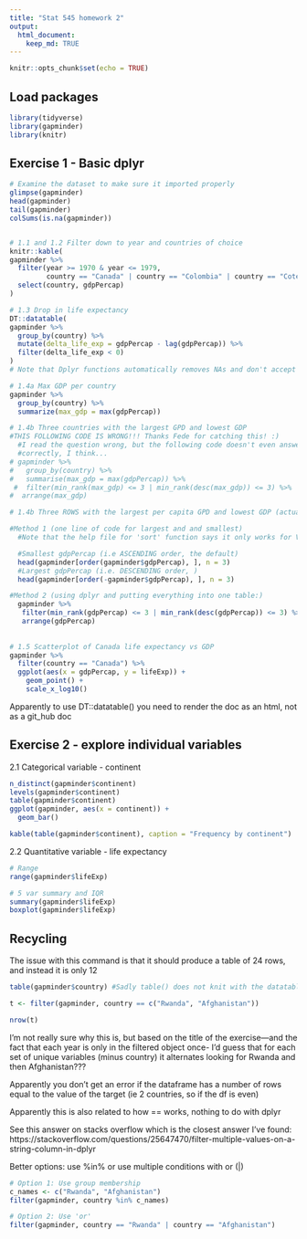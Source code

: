 ```yaml
---
title: "Stat 545 homework 2"
output: 
  html_document:
    keep_md: TRUE
---
```


```r
knitr::opts_chunk$set(echo = TRUE)
```

## Load packages
```r
library(tidyverse)
library(gapminder)
library(knitr)
```

## Exercise 1 - Basic dplyr
```r
# Examine the dataset to make sure it imported properly
glimpse(gapminder)
head(gapminder)
tail(gapminder)
colSums(is.na(gapminder))


# 1.1 and 1.2 Filter down to year and countries of choice
knitr::kable(
gapminder %>% 
  filter(year >= 1970 & year <= 1979, 
         country == "Canada" | country == "Colombia" | country == "Cote d'Ivoire") %>%
  select(country, gdpPercap)
)

# 1.3 Drop in life expectancy
DT::datatable(
gapminder %>% 
  group_by(country) %>% 
  mutate(delta_life_exp = gdpPercap - lag(gdpPercap)) %>%
  filter(delta_life_exp < 0) 
)
# Note that Dplyr functions automatically removes NAs and don't accept the na.rm argument

# 1.4a Max GDP per country
gapminder %>% 
  group_by(country) %>% 
  summarize(max_gdp = max(gdpPercap))

# 1.4b Three countries with the largest GPD and lowest GDP
#THIS FOLLOWING CODE IS WRONG!!! Thanks Fede for catching this! :) 
  #I read the question wrong, but the following code doesn't even answer the above question
  #correctly, I think...
# gapminder %>% 
#   group_by(country) %>% 
#   summarise(max_gdp = max(gdpPercap)) %>% 
 #  filter(min_rank(max_gdp) <= 3 | min_rank(desc(max_gdp)) <= 3) %>% 
#  arrange(max_gdp)

# 1.4b Three ROWS with the largest per capita GPD and lowest GDP (actual question)

#Method 1 (one line of code for largest and and smallest)
  #Note that the help file for 'sort' function says it only works for VECTORS, not on dataframes,   #so I didn't use it, and I'm not exactly sure what the 'hint' on the homework meant

  #Smallest gdpPercap (i.e ASCENDING order, the default)
  head(gapminder[order(gapminder$gdpPercap), ], n = 3)
  #Largest gdpPercap (i.e. DESCENDING order, )
  head(gapminder[order(-gapminder$gdpPercap), ], n = 3)

#Method 2 (using dplyr and putting everything into one table:)
  gapminder %>% 
   filter(min_rank(gdpPercap) <= 3 | min_rank(desc(gdpPercap)) <= 3) %>% 
   arrange(gdpPercap)
  
  
# 1.5 Scatterplot of Canada life expectancy vs GDP
gapminder %>% 
  filter(country == "Canada") %>% 
  ggplot(aes(x = gdpPercap, y = lifeExp)) +
    geom_point() +
    scale_x_log10()
```
Apparently to use DT::datatable() you need to render the doc as an html, not as a git_hub doc

## Exercise 2 - explore individual variables
2.1 Categorical variable - continent
```r
n_distinct(gapminder$continent)
levels(gapminder$continent)
table(gapminder$continent)
ggplot(gapminder, aes(x = continent)) +
  geom_bar()
```


```r
kable(table(gapminder$continent), caption = "Frequency by continent")
```

2.2 Quantitative variable - life expectancy
```r
# Range
range(gapminder$lifeExp)

# 5 var summary and IQR
summary(gapminder$lifeExp)
boxplot(gapminder$lifeExp)
```

## Recycling
The issue with this command is that it should produce a table of 24 rows, and instead it is only 12
```r
table(gapminder$country) #Sadly table() does not knit with the datatable function

t <- filter(gapminder, country == c("Rwanda", "Afghanistan"))

nrow(t)
```

I'm not really sure why this is, but based on the title of the exercise—and the fact that each year is only in the filtered object once- I'd guess that for each set of unique variables (minus country) it alternates looking for Rwanda and then Afghanistan??? 

Apparently you don't get an error if the dataframe has a number of rows equal to the value of the target (ie 2 countries, so if the df is even)

Apparently this is also related to how == works, nothing to do with dplyr 

See this answer on stacks overflow which is the closest answer I've found: https://stackoverflow.com/questions/25647470/filter-multiple-values-on-a-string-column-in-dplyr

Better options: use %in% or use multiple conditions with or (|)
```r
# Option 1: Use group membership
c_names <- c("Rwanda", "Afghanistan")
filter(gapminder, country %in% c_names)

# Option 2: Use 'or'
filter(gapminder, country == "Rwanda" | country == "Afghanistan")
```